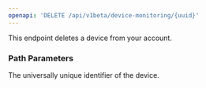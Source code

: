 ```yaml
---
openapi: 'DELETE /api/v1beta/device-monitoring/{uuid}'
---
```


This endpoint deletes a device from your account.

### Path Parameters

<ParamField path="uuid" type="string" required>
  The universally unique identifier of the device.
</ParamField> 
